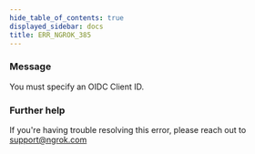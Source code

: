 ```yaml
---
hide_table_of_contents: true
displayed_sidebar: docs
title: ERR_NGROK_385
---
```




### Message

You must specify an OIDC Client ID.

<ErrorDetails error="err_ngrok_385" />

### Further help

If you're having trouble resolving this error, please reach out to [support@ngrok.com](mailto:support@ngrok.com?subject=Help%20with%20ERR_NGROK_385)
